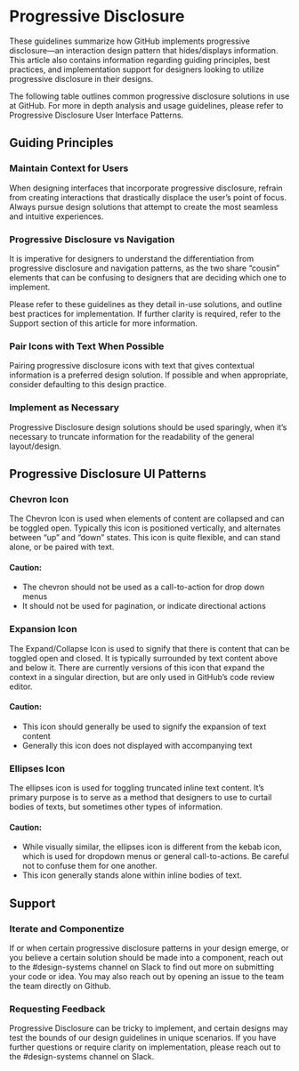 
# Progressive Disclosure

These guidelines summarize how GitHub implements progressive disclosure—an interaction design pattern that hides/displays information. This article also contains information regarding guiding principles, best practices, and implementation support for designers looking to utilize progressive disclosure in their designs. 

The following table outlines common progressive disclosure solutions in use at GitHub. For more in depth analysis and usage guidelines, please refer to Progressive Disclosure User Interface Patterns.

<!-- Insert Table -->

## Guiding Principles


### Maintain Context for Users
When designing interfaces that incorporate progressive disclosure, refrain from creating interactions that drastically displace the user’s point of focus. Always pursue design solutions that attempt to create the most seamless and intuitive experiences.

### Progressive Disclosure vs Navigation
It is imperative for designers to understand the differentiation from progressive disclosure and navigation patterns, as the two share “cousin” elements that can be confusing to designers that are deciding which one to implement. 

Please refer to these guidelines as they detail in-use solutions, and outline best practices for implementation. If further clarity is required, refer to the Support section of this article for more information.

### Pair Icons with Text When Possible
Pairing progressive disclosure icons with text that gives contextual information is a preferred design solution. If possible and when appropriate, consider defaulting to this design practice. 

### Implement as Necessary
Progressive Disclosure design solutions should be used sparingly, when it’s necessary to truncate information for the readability of the general layout/design. 



## Progressive Disclosure UI Patterns


### Chevron Icon
The Chevron Icon is used when elements of content are collapsed and can be toggled open. Typically this icon is positioned vertically, and alternates between “up” and “down” states. This icon is quite flexible, and can stand alone, or be paired with text. 

<!-- Example of Cheveron In Use -->

<!-- Example of Cheveron Do + Don't-->
      
#### Caution:
* The chevron should not be used as a call-to-action for drop down menus
* It should not be used for pagination, or indicate directional actions

### Expansion Icon
The Expand/Collapse Icon is used to signify that there is content that can be toggled open and closed. It is typically surrounded by text content above and below it. There are currently versions of this icon that expand the context in a singular direction, but are only used in GitHub’s code review editor.

<!-- Example of Expansion Icon In Use -->

<!-- Example of Expansion Icon Do + Don't-->

#### Caution:
* This icon should generally be used to signify the expansion of text content
* Generally this icon does not displayed with accompanying text

### Ellipses Icon
The ellipses icon is used for toggling truncated inline text content. It’s primary purpose is to serve as a method that designers to use to curtail bodies of texts, but sometimes other types of information.

<!-- Example of Ellipses Icon In Use -->

<!-- Example of Ellipses Icon Do + Don't-->

#### Caution:
* While visually similar, the ellipses icon is different from the kebab icon, which is used for dropdown menus or general call-to-actions. Be careful not to confuse them for one another. 
* This icon generally stands alone within inline bodies of text.

## Support

### Iterate and Componentize
If or when certain progressive disclosure patterns in your design emerge, or you believe a certain solution should be made into a component, reach out to the #design-systems channel on Slack to find out more on submitting your code or idea. You may also reach out by opening an issue to the team the team directly on Github.

### Requesting Feedback
Progressive Disclosure can be tricky to implement, and certain designs may test the bounds of our design guidelines in unique scenarios. If you have further questions or require clarity on implementation, please reach out to the  #design-systems channel on Slack.








